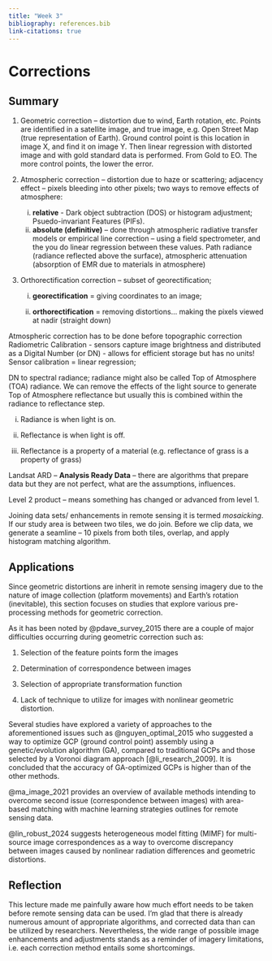 ```yaml
---
title: "Week 3"
bibliography: references.bib
link-citations: true
---
```


# Corrections {.unnumbered}

## Summary

1.  Geometric correction -- distortion due to wind, Earth rotation, etc. Points are identified in a satellite image, and true image, e.g. Open Street Map (true representation of Earth). Ground control point is this location in image X, and find it on image Y. Then linear regression with distorted image and with gold standard data is performed. From Gold to EO. The more control points, the lower the error.

2.  Atmospheric correction -- distortion due to haze or scattering; adjacency effect -- pixels bleeding into other pixels; two ways to remove effects of atmosphere:

    i)  **relative** - Dark object subtraction (DOS) or histogram adjustment; Psuedo-invariant Features (PIFs).
    ii) **absolute (definitive)** -- done through atmospheric radiative transfer models or empirical line correction -- using a field spectrometer, and the you do linear regression between these values. Path radiance (radiance reflected above the surface), atmospheric attenuation (absorption of EMR due to materials in atmosphere)

3.  Orthorectification correction -- subset of georectification;

    i)  **georectification** = giving coordinates to an image;

    ii) **orthorectification** = removing distortions... making the pixels viewed at nadir (straight down)

Atmospheric correction has to be done before topographic correction Radiometric Calibration - sensors capture image brightness and distributed as a Digital Number (or DN) - allows for efficient storage but has no units! Sensor calibration = linear regression;

DN to spectral radiance; radiance might also be called Top of Atmosphere (TOA) radiance. We can remove the effects of the light source to generate Top of Atmosphere reflectance but usually this is combined within the radiance to reflectance step.

i)  Radiance is when light is on.

ii) Reflectance is when light is off.

iii) Reflectance is a property of a material (e.g. reflectance of grass is a property of grass)

Landsat ARD -- **Analysis Ready Data** -- there are algorithms that prepare data but they are not perfect, what are the assumptions, influences.

Level 2 product -- means something has changed or advanced from level 1.

Joining data sets/ enhancements in remote sensing it is termed *mosaicking*. If our study area is between two tiles, we do join. Before we clip data, we generate a seamline -- 10 pixels from both tiles, overlap, and apply histogram matching algorithm.

## Applications

Since geometric distortions are inherit in remote sensing imagery due to the nature of image collection (platform movements) and Earth's rotation (inevitable), this section focuses on studies that explore various pre-processing methods for geometric correction.

As it has been noted by @pdave_survey_2015 there are a couple of major difficulties occurring during geometric correction such as:

1.  Selection of the feature points form the images

2.  Determination of correspondence between images

3.  Selection of appropriate transformation function

4.  Lack of technique to utilize for images with nonlinear geometric distortion.

Several studies have explored a variety of approaches to the aforementioned issues such as @nguyen_optimal_2015 who suggested a way to optimize GCP (ground control point) assembly using a genetic/evolution algorithm (GA), compared to traditional GCPs and those selected by a Voronoi diagram approach [@li_research_2009]. It is concluded that the accuracy of GA-optimized GCPs is higher than of the other methods.

@ma_image_2021 provides an overview of available methods intending to overcome second issue (correspondence between images) with area-based matching with machine learning strategies outlines for remote sensing data.

@lin_robust_2024 suggests heterogeneous model fitting (MIMF) for multi-source image correspondences as a way to overcome discrepancy between images caused by nonlinear radiation differences and geometric distortions.

## Reflection

This lecture made me painfully aware how much effort needs to be taken before remote sensing data can be used. I'm glad that there is already numerous amount of appropriate algorithms, and corrected data than can be utilized by researchers. Nevertheless, the wide range of possible image enhancements and adjustments stands as a reminder of imagery limitations, i.e. each correction method entails some shortcomings.


